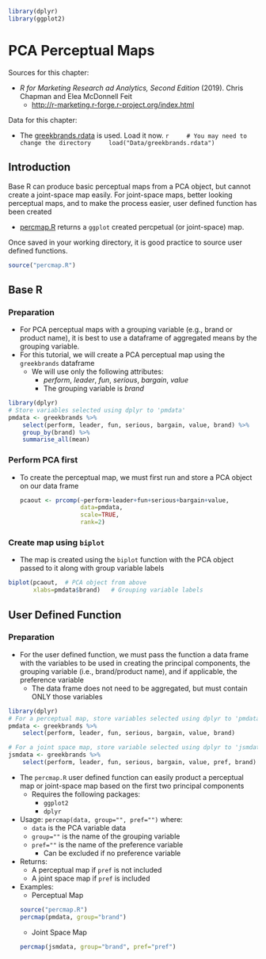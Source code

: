```r
library(dplyr)
library(ggplot2)
```

# PCA Perceptual Maps

Sources for this chapter:

* *R for Marketing Research ad Analytics, Second Edition* (2019). Chris Chapman and Elea McDonnell Feit
    * [http://r-marketing.r-forge.r-project.org/index.html](http://r-marketing.r-forge.r-project.org/index.html)

Data for this chapter:

* The [greekbrands.rdata](Data/greekbrands.rdata) is used. Load it now.
    ```r
    # You may need to change the directory
    load("Data/greekbrands.rdata")
    ```

## Introduction

Base R can produce basic perceptual maps from a PCA object, but cannot create a joint-space map easily. For joint-space maps, better looking perceptual maps, and to make the process easier, user defined function has been created

* [percmap.R](percmap.R) returns a `ggplot` created percpetual (or joint-space) map.

Once saved in your working directory, it is good practice to source user defined functions.
``` r
source("percmap.R")
```

## Base R

### Preparation

* For PCA perceptual maps with a grouping variable (e.g., brand or product name), it is best to use a dataframe of aggregated means by the grouping variable.
* For this tutorial, we will create a PCA perceptual map using the `greekbrands` dataframe
    * We will use only the following attributes:
        * $perform$, $leader$, $fun$, $serious$, $bargain$, $value$
        * The grouping variable is $brand$
    
```r
library(dplyr)
# Store variables selected using dplyr to 'pmdata'
pmdata <- greekbrands %>% 
    select(perform, leader, fun, serious, bargain, value, brand) %>%
    group_by(brand) %>%
    summarise_all(mean)
```

### Perform PCA first

* To create the perceptual map, we must first run and store a PCA object on our data frame

    ```r
    pcaout <- prcomp(~perform+leader+fun+serious+bargain+value, 
                     data=pmdata, 
                     scale=TRUE,   
                     rank=2)  
    ```

### Create map using `biplot`

* The map is created using the `biplot` function with the PCA object passed to it along with group variable labels

``` r
biplot(pcaout,  # PCA object from above
       xlabs=pmdata$brand)   # Grouping variable labels
```

## User Defined Function

### Preparation

* For the user defined function, we must pass the function a data frame with the variables to be used in creating the principal components, the grouping variable (i.e., brand/product name), and if applicable, the preference variable
    * The data frame does not need to be aggregated, but must contain ONLY those variables
    
```r
library(dplyr)
# For a perceptual map, store variables selected using dplyr to 'pmdata'
pmdata <- greekbrands %>% 
    select(perform, leader, fun, serious, bargain, value, brand)

# For a joint space map, store variable selected using dplyr to 'jsmdata'
jsmdata <- greekbrands %>%
    select(perform, leader, fun, serious, bargain, value, pref, brand)
```

* The `percmap.R` user defined function can easily product a perceptual map or joint-space map based on the first two principal components
    * Requires the following packages:
        * `ggplot2`
        * `dplyr`
* Usage: `percmap(data, group="", pref="")` where:
    * `data` is the PCA variable data
    * `group=""` is the name of the grouping variable
    * `pref=""` is the name of the preference variable
        * Can be excluded if no preference variable
* Returns:
    * A perceptual map if `pref` is not included
    * A joint space map if `pref` is included
* Examples:
    * Perceptual Map
    ```r
    source("percmap.R")
    percmap(pmdata, group="brand")
    ```
    * Joint Space Map
    ```r
    percmap(jsmdata, group="brand", pref="pref")
    ```
